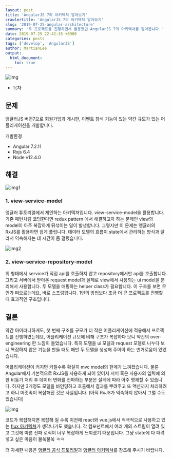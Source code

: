 ```yaml
---
layout: post
title: 'AngularJS 7의 아키텍쳐 알아보기'
crawlertitle: 'AngularJS 7의 아키텍쳐 알아보기'
slug: '2019-07-25-angular-architecture'
summary: '두 프로젝트를 진행하면서 활용했던 AngularJS 7의 아키텍쳐를 알아봅니다.'
date: 2019-07-25 22:42:15 +0900
categories: posts
tags: ['develop', 'AngularJS']
author: MartianLee
output:
  html_document:
    toc: true
---
```


![img](./contents/190725_angular_architecture/overview.png)

- 목차

## 문제

앵귤러JS 버젼7으로 회원가입과 게시판, 이벤트 참석 기능이 있는 약간 규모가 있는 어플리케이션을 개발합니다.

개발환경

- Angular 7.2.11
- Rxjs 6.4
- Node v12.4.0

## 해결

![img1](./contents/190725_angular_architecture/1.png)

### 1. view-service-model

앵귤러 튜토리얼에서 제안하는 아키텍쳐입니다. view-service-model을 활용합니다. 기존 패턴처럼 코딩한다면 redux pattern 에서 해결하고자 하는 문제인 view와 model이 아주 복잡하게 뒤섞이는 일이 발생합니다. 그렇지만 이 문제는 앵귤러의 RxJS를 활용하면 쉽게 풀립니다. 데이터 모델의 흐름이 state에서 관리하는 방식과 달라서 익숙해지는 데 시간이 좀 걸렸습니다.

![img2](./contents/190725_angular_architecture/2.png)

### 2. view-service-repository-model

위 형태에서 service가 직접 api를 호출하지 않고 repository에서만 api를 호출합니다. 그리고 서버에서 받아온 request model과 실제로 view에서 사용되는 ui model을 분리해서 사용합니다. 두 모델을 매핑하는 helper class가 필요합니다. 이 구조를 보면 무언가 떠오르는데요, 바로 스프링입니다. 1번의 방법보다 조금 더 큰 프로젝트를 진행할 때 효과적인 구조입니다.

## 결론

약간 아이러니하게도, 첫 번째 구조를 규모가 더 작은 어플리케이션에 적용해서 프로젝트를 진행하였는데요, 어플리케이션 규모에 비해 구조가 복잡하다 보니 약간의 over-engineering 한 느낌이 들었습니다. 특히 모델을 ui 모델과 request 모델로 나누다 보니 복잡하지 않은 기능을 만들 때도 매번 두 모델을 생성해 주어야 하는 번거로움이 있었습니다.

어플리케이션이 커지면 커질수록 확실히 mvc model의 한계가 느껴졌습니다. 물론 Angular에서 기본적으로 RxJS를 사용하게 되어 있어서 서버 혹은 사용자의 입력에 의한 비동기 처리 후 데이터 변화를 전파하는 부분은 설계에 따라 아주 명쾌할 수 있습니다. 하지만 3개정도 모델을 바인딩하고 호출해서 결과를 뿌려주고 또 액션까지 처리하려고 하니 머릿속이 복잡해진 것은 사실입니다. (아직 RxJS가 익숙하지 않아서 그럴 수도 있습니다)

![img](./contents/190725_angular_architecture/4.png)

코드가 복잡해지면 복잡해 질 수록 이전에 react와 vue.js에서 적극적으로 사용하고 있는 [flux 아키텍쳐](https://taegon.kim/archives/5288)가 생각나기도 했습니다. 각 컴포넌트에서 여러 개의 스트림이 열려 있고 그것에 따른 전파 로직이 너무 복잡하게 느껴졌기 때문입니다. 그냥 state에 다 때려넣고 싶은 마음이 불쑥불쑥 ㅋㅋ

더 자세한 내용은 [앵귤러 공식 튜토리얼](https://angular.io/tutorial)과 [앵귤러 아키텍쳐](https://v2.angular.io/docs/ts/latest/guide/architecture.html)를 참조해 주시기 바랍니다.

